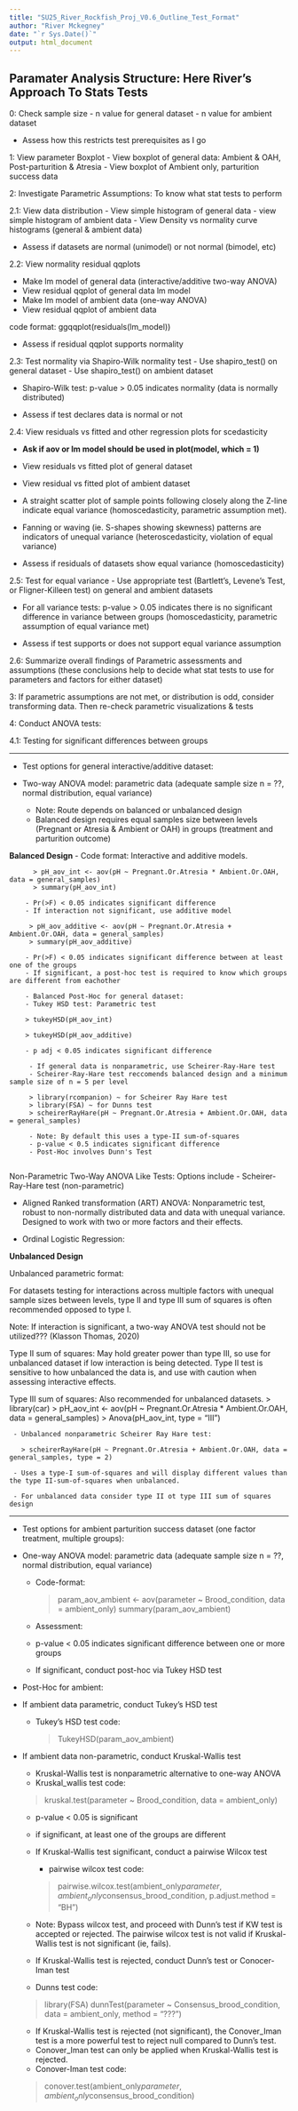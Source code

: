 ```yaml
---
title: "SU25_River_Rockfish_Proj_V0.6_Outline_Test_Format"
author: "River Mckegney"
date: "`r Sys.Date()`"
output: html_document
---
```


## Paramater Analysis Structure: Here River's Approach To Stats Tests

0: Check sample size
- n value for general dataset
- n value for ambient dataset

- Assess how this restricts test prerequisites as I go


1: View parameter Boxplot
- View boxplot of general data: Ambient & OAH, Post-parturition & Atresia
- View boxplot of Ambient only, parturition success data


2: Investigate Parametric Assumptions: To know what stat tests to perform


2.1: View data distribution
- View simple histogram of general data
- view simple histogram of ambient data
- View Density vs normality curve histograms (general & ambient data)

- Assess if datasets are normal (unimodel) or not normal (bimodel, etc)


2.2: View normality residual qqplots

- Make lm model of general data (interactive/additive two-way ANOVA)
- View residual qqplot of general data lm model
- Make lm model of ambient data (one-way ANOVA) 
- View residual qqplot of ambient data 

code format: ggqqplot(residuals(lm_model))

- Assess if residual qqplot supports normality


2.3: Test normality via Shapiro-Wilk normality test
- Use shapiro_test() on general dataset
- Use shapiro_test() on ambient dataset

- Shapiro-Wilk test: p-value > 0.05 indicates normality (data is normally distributed)

- Assess if test declares data is normal or not


2.4: View residuals vs fitted and other regression plots for scedasticity

- **Ask if aov or lm model should be used in plot(model, which = 1)**

- View residuals vs fitted plot of general dataset 
- View residual vs fitted plot of ambient dataset 

- A straight scatter plot of sample points following closely along the Z-line indicate equal variance (homoscedasticity, parametric assumption met).
- Fanning or waving (ie. S-shapes showing skewness) patterns are indicators of unequal variance (heteroscedasticity, violation of equal variance)

- Assess if residuals of datasets show equal variance (homoscedasticity)


2.5: Test for equal variance 
- Use appropriate test (Bartlett's, Levene's Test, or Fligner-Killeen test) on general and ambient datasets

- For all variance tests: p-value > 0.05 indicates there is no significant difference in variance between groups (homoscedasticity, parametric assumption of equal variance met)

- Assess if test supports or does not support equal variance assumption


2.6: Summarize overall findings of Parametric assessments and assumptions (these conclusions help to decide what stat tests to use for parameters and factors for either dataset)


3: If parametric assumptions are not met, or distribution is odd, consider transforming data. Then re-check parametric visualizations & tests


4: Conduct ANOVA tests:


4.1: Testing for significant differences between groups


----

- Test options for general interactive/additive dataset:

 - Two-way ANOVA model: parametric data (adequate sample size n = ??, normal distribution, equal variance)
 
      - Note: Route depends on balanced or unbalanced design
      - Balanced design requires equal samples size between levels (Pregnant or Atresia & Ambient or OAH) in groups (treatment and parturition outcome)
      
**Balanced Design**
        - Code format: Interactive and additive models.
        
          > pH_aov_int <- aov(pH ~ Pregnant.Or.Atresia * Ambient.Or.OAH, data = general_samples)
          > summary(pH_aov_int)

        - Pr(>F) < 0.05 indicates significant difference
        - If interaction not significant, use additive model
        
         > pH_aov_additive <- aov(pH ~ Pregnant.Or.Atresia + Ambient.Or.OAH, data = general_samples) 
         > summary(pH_aov_additive)
         
        - Pr(>F) < 0.05 indicates significant difference between at least one of the groups
        - If significant, a post-hoc test is required to know which groups are different from eachother
        
        - Balanced Post-Hoc for general dataset:
        - Tukey HSD test: Parametric test
        
        > tukeyHSD(pH_aov_int)
        
        > tukeyHSD(pH_aov_additive)
        
        - p adj < 0.05 indicates significant difference

         - If general data is nonparametric, use Scheirer-Ray-Hare test
         - Scheirer-Ray-Hare test reccomends balanced design and a minimum sample size of n = 5 per level
         
         > library(rcompanion) ~ for Scheirer Ray Hare test
         > library(FSA) ~ for Dunns test
         > scheirerRayHare(pH ~ Pregnant.Or.Atresia + Ambient.Or.OAH, data = general_samples)
         
         - Note: By default this uses a type-II sum-of-squares 
         - p-value < 0.5 indicates significant difference
         - Post-Hoc involves Dunn's Test
         
Non-Parametric Two-Way ANOVA Like Tests: Options include
- Scheirer-Ray-Hare test (non-parametric)

- Aligned Ranked transformation (ART) ANOVA: Nonparametric test, robust to non-normally distributed data and data with unequal variance. Designed to work with two or more factors and their effects.

- Ordinal Logistic Regression: 

        
**Unbalanced Design**
        
Unbalanced parametric format:
     
For datasets testing for interactions across multiple factors with unequal sample sizes between levels, type II and type III sum of squares is often recommended opposed to type I. 

Note: If interaction is significant, a two-way ANOVA test should not be utilized??? (Klasson Thomas, 2020)

Type II sum of squares: May hold greater power than type III, so use for unbalanced dataset if low interaction is being detected. Type II test is sensitive to how unbalanced the data is, and use with caution when assessing interactive effects.

Type III sum of squares: Also recommended for unbalanced datasets. 
       > library(car) 
       > pH_aov_int <- aov(pH ~ Pregnant.Or.Atresia * Ambient.Or.OAH, data = general_samples)
       > Anova(pH_aov_int, type = "III")
         
     - Unbalanced nonparametric Scheirer Ray Hare test:
     
       > scheirerRayHare(pH ~ Pregnant.Or.Atresia + Ambient.Or.OAH, data = general_samples, type = 2)
       
     - Uses a type-I sum-of-squares and will display different values than the type II-sum-of-squares when unbalanced.

     - For unbalanced data consider type II ot type III sum of squares design

----

         
- Test options for ambient parturition success dataset (one factor treatment, multiple groups):

 - One-way ANOVA model: parametric data (adequate sample size n = ??, normal distribution, equal variance)
      - Code-format:
      
        > param_aov_ambient <- aov(parameter ~ Brood_condition, data = ambient_only)
        > summary(param_aov_ambient)
      
      - Assessment:
      - p-value < 0.05 indicates significant difference between one or more groups
      - If significant, conduct post-hoc via Tukey HSD test

  - Post-Hoc for ambient: 
  - If ambient data parametric, conduct Tukey's HSD test
     - Tukey's HSD test code:
     
       > TukeyHSD(param_aov_ambient)
  
  
  - If ambient data non-parametric, conduct Kruskal-Wallis test
     - Kruskal-Wallis test is nonparametric alternative to one-way ANOVA
     - Kruskal_wallis test code:
     
      > kruskal.test(parameter ~ Brood_condition, data = ambient_only)
      
     - p-value < 0.05 is significant
     - if significant, at least one of the groups are different
     
     - If Kruskal-Wallis test significant, conduct a pairwise Wilcox test
       - pairwise wilcox test code:
       
        > pairwise.wilcox.test(ambient_only$parameter, ambient_only$consensus_brood_condition, p.adjust.method = "BH")
       
     - Note: Bypass wilcox test, and proceed with Dunn's test if KW test is accepted or rejected. The pairwise wilcox test is not valid if Kruskal-Wallis test is not significant (ie, fails).
     
     - If Kruskal-Wallis test is rejected, conduct Dunn's test or Conocer-Iman test
     
    - Dunns test code:
    
     > library(FSA)
     > dunnTest(parameter ~ Consensus_brood_condition, data = ambient_only, method = "???")
       
    - If Kruskal-Wallis test is rejected (not significant), the Conover_Iman test is a more powerful test to reject null compared to Dunn's test.
    - Conover_Iman test can only be applied when Kruskal-Wallis test is rejected.
    - Conover-Iman test code:
    
     > conover.test(ambient_only$parameter, ambient_only$consensus_brood_condition)
 


